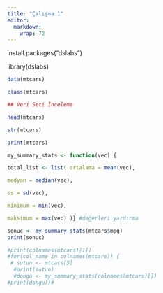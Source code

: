 ```yaml
---
title: "Çalışma 1"
editor: 
  markdown: 
    wrap: 72
---
```


install.packages("dslabs")

library(dslabs)

```r



data(mtcars)

class(mtcars)

## Veri Seti İnceleme

head(mtcars)

str(mtcars)

print(mtcars)

my_summary_stats <- function(vec) {

total_list <- list( ortalama = mean(vec),

medyan = median(vec),

ss = sd(vec),

minimum = min(vec),

maksimum = max(vec) )} #değerleri yazdırma

sonuc <- my_summary_stats(mtcars$mpg) 
print(sonuc)

#print(colnames(mtcars)[1])
#for(col_name in colnames(mtcars)) {
 # sutun <- mtcars[5]
  #print(sutun)
  #dongu <- my_summary_stats(colnames(mtcars)[])
#print(dongu)}#

```
